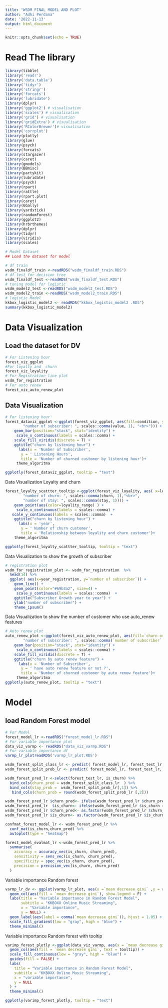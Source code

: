 ```yaml
---
title: "WSDM FINAL MODEL AND PLOT"
author: "Adhi Perdana"
date: '2022-11-13'
output: html_document
---
```


```r
knitr::opts_chunk$set(echo = TRUE)
```

# Read The library

```r
library(tibble)
library('readr') 
library('data.table') 
library('tidyr')
library('stringr')
library('forcats')
library('lubridate')
library(dplyr)
library('ggplot2') # visualisation
library('scales') # visualisation
library('grid') # visualisation
library('gridExtra') # visualisation
library('RColorBrewer')# visualisation
library('corrplot')
library(plotly)
library(glue)
library(psych)
library(forcats)
library(stargazer)
library(caret)
library(gmodels)
library(BBmisc)
library(partykit)
library(lubridate)
library(psych)
library(rpart)
library(rattle)
library(rpart.plot)
library(caret)
library(GGally)
library(yardstick)
library(randomForest)
library(ggplot2)
library(hrbrthemes)
library(dplyr)
library(tidyr)
library(viridis)
library(scales)
```



```r
# Model Dataset
## Load the dataset for model

# df train
wsdm_finaldf_train <-readRDS("wsdm_finaldf_train.RDS")
# df test for decision tree
wsdm_finaldf_test <-readRDS("wsdm_finaldf_test.RDS")
# tuning model for logistic
wsdm_model2_test <-readRDS("wsdm_model2_test.RDS")
wsdm_model2_train <-readRDS("wsdm_model2_train.RDS")
# logistic Model
kkbox_logistic_model2 <- readRDS("kkbox_logistic_model2 .RDS")
summary(kkbox_logistic_model2)
```

#  Data Visualization
## Load the dataset for DV

```r
# For Listening hour
forest_viz_ggplot
#For loyalty and  churn
forest_viz_loyality
# For Registration line plot
wsdm_for_registration
# For auto renew
forest_viz_auto_renew_plot
```

## Data Visualization
```r
# For listening hour'
forest_dataviz_ggplot <-ggplot(forest_viz_ggplot, aes(fill=condition, y=listening_hour, x=value,text=paste0( "Churn or stay: ", condition, "<br>",
        "number of subscriber: ", scales::comma(value, 1), "<br>"))) + 
    geom_bar(position="stack", stat="identity") +
     scale_x_continuous(labels = scales::comma) +
    scale_fill_viridis(discrete = T) +
    ggtitle("churn by listening hour") +
      labs(x = 'Number of Subscriber',
       y = ' Listening Hours',
       title = 'Number of churned customer by listening hour')+
     theme_algoritma

ggplotly(forest_dataviz_ggplot, tooltip = "text")
```

Data Visualization Loyalty and churn
```r
forest_loyalty_scattter_tooltip <-ggplot(forest_viz_loyality, aes( x=loyality_range, y=churn,text=paste0("years :" ,loyality_range,"<br>",
        "number of churn: ", scales::comma(churn, 1),"<br>",
        "number of stay: ", scales::comma(stay, 1)))) + 
    geom_point(aes(color=loyality_range) ) +
     scale_x_continuous(labels = scales::comma) +
   scale_y_continuous(labels = scales::comma)  +
    ggtitle("churn by listening hour") +
      labs(x = 'year',
       y = ' Number of churn customer',
       title = 'Relationship between loyality and churn customer')+
    theme_algoritma
```

```r
ggplotly(forest_loyalty_scattter_tooltip, tooltip = "text")
```
Data Visualization to show the growth of subscriber
```r
# registration plot
wsdm_for_registration_plot <- wsdm_for_registration  %>%
  head(14) %>%
  ggplot( aes(x=year_registration, y=`number of subscriber`)) +
    geom_line() +
    geom_point(color="#69b3a2", size=4) +
     scale_y_continuous(labels = scales::comma)  +
    ggtitle("Subscriber Growth year to year") +
    ylab("number of subscriber") +
    theme_ipsum()
```

Data Visualization to show the number of customer who use auto_renew features
```r
# Auto renew plot
auto_renew_plot <-ggplot(forest_viz_auto_renew_plot, aes(fill=`churn or not`, y=`has auto renew feature?`, x=`number of subscriber`,text=paste0( "Churn or stay: ", `churn or not`, "<br>",
        "number of subscriber: ", scales::comma(`number of subscriber`, 1), "<br>"))) + 
    geom_bar(position="stack", stat="identity") +
     scale_x_continuous(labels = scales::comma) +
    scale_fill_viridis(discrete = T) +
    ggtitle("churn by auto renew feature") +
      labs(x = 'Number of Subscriber',
       y = ' have auto renew feature or not ?',
       title = 'Number of churned customer by auto renew feature')+
     theme_algoritma
ggplotly(auto_renew_plot, tooltip = "text")
```




# Model
## load Random Forest model
```r
# For Model
forest_model_lr <-readRDS("forest_model_lr.RDS")
# For variable importance plot
data_viz_varmp <- readRDS("data_viz_varmp.RDS")
# For variable importance df
varmp_lr_plotreadRDS('varmp_lr_plot.RDS')
```

```r
wsdm_forest_split_class_lr <- predict( forest_model_lr, forest_test_lr, type = "class")
wsdm_forest_split_prob_lr <- predict( forest_model_lr, forest_test_lr, type = "prob")
```

```r
wsdm_forest_pred_lr <-select(forest_test_lr, is_churn) %>%
  bind_cols(churn_pred = wsdm_forest_split_class_lr  ) %>% 
  bind_cols(stay_prob =  wsdm_forest_split_prob_lr[,1]) %>% 
   bind_cols(churn_prob = round(wsdm_forest_split_prob_lr [,2]))
```
```r
wsdm_forest_pred_lr $churn_pred<- ifelse(wsdm_forest_pred_lr $churn_pred ==1,"churn","stay")
wsdm_forest_pred_lr  $is_churn<- ifelse(wsdm_forest_pred_lr $is_churn ==1,"churn","stay")
wsdm_forest_pred_lr $churn_pred<- as.factor(wsdm_forest_pred_lr $churn_pred)
wsdm_forest_pred_lr $is_churn<- as.factor(wsdm_forest_pred_lr $is_churn)
```
```r
confmat_forest_model_lr <- wsdm_forest_pred_lr %>% 
  conf_mat(is_churn,churn_pred) %>% 
  autoplot(type = "heatmap")
```

```r
forest_model_evalmat_lr <-wsdm_forest_pred_lr %>%
  summarise(
    accuracy = accuracy_vec(is_churn, churn_pred),
    sensitivity = sens_vec(is_churn, churn_pred),
    specificity = spec_vec(is_churn, churn_pred),
    precision = precision_vec(is_churn, churn_pred)
  )
```
Variable importance Random forest 
```r
varmp_lr_dv <- ggplot(varmp_lr_plot, aes(x =`mean decrease gini` ,y = reorder(variable, `mean decrease gini`))) +
  geom_col(aes(fill = `mean decrease gini`), show.legend = F) +
  labs(title = "Variable importance in Random Forest Model",
       subtitle = "KKBOXX Online Music Streaming",
       x = "Variable importance",
       y = NULL) +
  geom_label(aes(label = comma(`mean decrease gini`)), hjust = 1.05) +
  scale_fill_gradient(low = "gray", high = "blue") +
  theme_minimal()
```
Variable importance Random forest with tooltip
```r
varimp_forest_plotly <-ggplot(data_viz_varmp, aes(x = `mean decrease gini`, y = reorder(variable, `mean decrease gini`))) +
  geom_col(aes(fill = `mean decrease gini`, text = tooltip)) +
  scale_fill_continuous(low = "gray", high = "blue") +
  guides(fill = FALSE) +
  labs(
    title = "Variable importance in Random Forest Model",
    subtitle = "KKBOXX Online Music Streaming",
    x = "variable importance",
    y = NULL
  ) +
  theme_minimal()
```
```r
ggplotly(varimp_forest_plotly, tooltip = "text")
```





